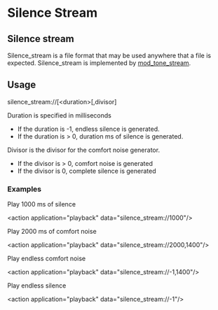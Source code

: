 
# Silence Stream 

 

## Silence stream

Silence\_stream is a file format that may be used anywhere that a file is expected. Silence\_stream is implemented by [mod\_tone\_stream](./Tone-stream/Tone_stream_6586599.mdx#about).


## Usage

silence_stream://[\<duration>[,divisor]

Duration is specified in milliseconds

* If the duration is -1, endless silence is generated.
* If the duration is > 0, duration ms of silence is generated.

Divisor is the divisor for the comfort noise generator.

* If the divisor is > 0, comfort noise is generated
* If the divisor is 0, complete silence is generated

### Examples

Play 1000 ms of silence

\<action application="playback" data="silence_stream://1000"/>

Play 2000 ms of comfort noise

\<action application="playback" data="silence_stream://2000,1400"/>

Play endless comfort noise

\<action application="playback" data="silence_stream://-1,1400"/>

Play endless silence

\<action application="playback" data="silence_stream://-1"/>


